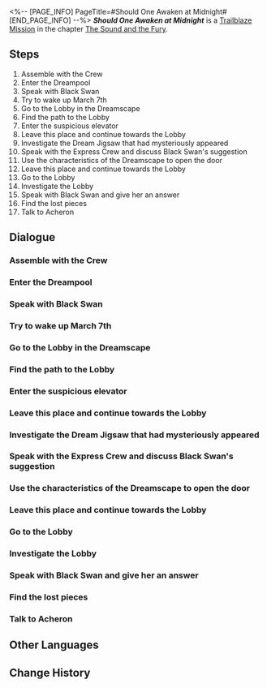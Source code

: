 <%-- [PAGE_INFO]
PageTitle=#Should One Awaken at Midnight#
[END_PAGE_INFO] --%>
{{Stub|Dialogue.}}
{{Mission Infobox
|id            = 1030601
|title         = 
|image         = {{subst:void|<!--$UPLOAD:<<SpriteOutput/Chronicle/1030601_f.png>-<Mission Should One Awaken at Midnight Stelle.png>-<Fate's Atlas Images>>-->}}{{subst:void|<!--$UPLOAD:<<SpriteOutput/Chronicle/1030601_m.png>-<Mission Should One Awaken at Midnight Caelus.png>-<Fate's Atlas Images>>-->}}
<gallery>
Mission Should One Awaken at Midnight Stelle.png|Stelle
Mission Should One Awaken at Midnight Caelus.png|Caelus
</gallery>
|type          = Trailblaze
|event_name    = 
|chapter       = The Sound and the Fury
|requirements  = [[Trailblaze Mission]] ''[[Through a Glass Darkly]]'' completed
|summary       = Firefly vanished under the blade of "death." What has happened in this sweet dream?
|characters    = Trailblazer
|startLocation = [[Penacony]] - [[The Reverie (Reality)]]
|world         = Penacony
|area          = The Reverie (Reality)
|prev          = Through a Glass Darkly
|next          = Whodunit
|rewards       = Trailblaze EXP*700; Stellar Jade*90; Traveler's Guide*9; Lost Crystal*6; Clock Credits*350; "The Big Sleep"*1 { text = "The Big Sleep" }; Credit*100,000
}}
'''''Should One Awaken at Midnight''''' is a [[Trailblaze Mission]] in the chapter [[The Sound and the Fury]].

==Steps==
# Assemble with the Crew
# Enter the Dreampool
# Speak with Black Swan
# Try to wake up March 7th
# Go to the Lobby in the Dreamscape
# Find the path to the Lobby
# Enter the suspicious elevator
# Leave this place and continue towards the Lobby
# Investigate the Dream Jigsaw that had mysteriously appeared
# Speak with the Express Crew and discuss Black Swan's suggestion
# Use the characteristics of the Dreamscape to open the door
# Leave this place and continue towards the Lobby
# Go to the Lobby
# Investigate the Lobby
# Speak with Black Swan and give her an answer
# Find the lost pieces
# Talk to Acheron

<!--
==Gameplay Notes==

--><!--
==Trial Character==

-->
==Dialogue==
{{Stub Dialogue}}

===Assemble with the Crew===
{{Mission Description|type=trailblaze|location=The Reverie (Reality)|At the critical moment, a Memokeeper named Black Swan pulls you back to reality. She knows that you are in a rush but hopes that you will calm down first and reassure your companions that you are safe... They have been waiting all this time for you to wake from your coma.<br />Although, you can't help but wonder &mdash; why does every visitor in Penacony look so strange?}}
{{Dialogue Start}}
:{{tx}}
{{Dialogue End}}

===Enter the Dreampool===
{{Mission Description|type=trailblaze|location=The Reverie (Reality)|update|Although the negotiation process was a little uncertain at times, at least everyone is happy with the results. With Black Swan's company, you should be able to avoid any danger in the "real Memory Zone."<br />Enter the code that Silver Wolf gave you into the Dreampool and prepare to witness the true nature of the Dreamscape.}}
{{Dialogue Start}}
:{{tx}}
{{Dialogue End}}

===Speak with Black Swan===
{{Mission Description|type=trailblaze|location=The Reverie (Dreamscape)|update|With Silver Wolf's assistance, you successfully arrived at the true Dreamscape &mdash; This place seems almost identical to what you have already experienced in your dreams... Perhaps you've even grown tired of this. Not to worry. Black Swan will serve as your guide here and take you on a relaxing and enjoyable Memory Zone adventure &mdash;<br />&mdash;If only that is the case. Either way, you must meet with her.}}
{{Dialogue Start}}
:{{tx}}
{{Dialogue End}}

===Try to wake up March 7th===
{{Mission Description|type=trailblaze|location=The Reverie (Dreamscape)|update|Black Swan leads you forward in the Memory Zone. For safety's sake, maybe you should consider waking up March 7th to travel with you.}}
{{Dialogue Start}}
:{{tx}}
{{Dialogue End}}

===Go to the Lobby in the Dreamscape===
{{Mission Description|type=trailblaze|location=The Reverie (Dreamscape)|update|Having learned of how your companions have become scattered, Black Swan continues to lead you forward in the Memory Zone. If everyone is able to protect themselves, then you should be able to meet up again in the dream hotel lobby.}}
{{Dialogue Start}}
:{{tx}}
{{Dialogue End}}

===Find the path to the Lobby===
{{Mission Description|type=trailblaze|location=The Reverie (Dreamscape)|update|Having learned of how your companions have become scattered, Black Swan continues to lead you forward in the Memory Zone. Along the way, you unexpectedly encounter the Galaxy Ranger, who is here searching for secrets (though she gave sufficient reasons for her to be here, you have reasons to suspect that she just got lost again.)<br />Now, with the assistance of this Ranger, it should be no trouble for you all to make it to the hotel lobby &mdash; However, Black Swan seems a little apprehensive of her... Why could this be?}}
{{Dialogue Start}}
:{{tx}}
{{Dialogue End}}

===Enter the suspicious elevator===
{{Mission Description|type=trailblaze|location=The Reverie (Dreamscape)|update|You are just a step away from the place you arranged to meet, but a suspicious elevator blocks your path.<br />Black Swan says that the road ahead "seems to have been heavily distorted" &mdash; But what could possibly have happened in there? It seems you may have no choice but to enter the elevator to find your answer.}}
{{Dialogue Start}}
:{{tx}}
{{Dialogue End}}

===Leave this place and continue towards the Lobby===
{{Mission Description|type=trailblaze|location=The Reverie (Dreamscape)|update|It seems that Black Swan's premonition was entirely correct. You've arrived in a severely distorted space &mdash;fortunately, there is a door here. If everything goes as expected, this door should be the exit from this space (though your adventure has been constantly plagued by the unexpected).<br />Perhaps you should open the door and leave this place immediately instead of continuing to run in circles in this tiny room.}}
{{Dialogue Start}}
:{{tx}}
{{Dialogue End}}

===Investigate the Dream Jigsaw that had mysteriously appeared===
{{Mission Description|type=trailblaze|location=The Reverie (Dreamscape)|update|The Dreamweaver Gentleman can be seen all over Penacony, yet he has appeared before you precisely at this moment again to give you a completely unnecessary puzzle.<br />Complete this puzzle and leave this distorted Memory Zone.}}
{{Dialogue Start}}
:{{tx}}
{{Dialogue End}}

===Speak with the Express Crew and discuss Black Swan's suggestion===
{{Mission Description|type=trailblaze|location=The Reverie (Reality)|update|The reunion with the Crew is indeed not as harmonious as you expected. She comes to you with a condition: She will save your life in return for the Crew's collaboration.<br />Everyone says that the Memokeepers of the Garden of Recollection are the most fearsome... You should discuss your decision carefully before giving her an answer.}}
{{Dialogue Start}}
:{{tx}}
{{Dialogue End}}

===Use the characteristics of the Dreamscape to open the door===
{{Mission Description|type=trailblaze|location=The Reverie (Dreamscape)|update|The Dreamweaver Gentleman can be seen all over Penacony, yet he has appeared before you precisely at this moment again to give you a completely unnecessary puzzle.<br />Complete this puzzle and leave this distorted Memory Zone.}}
{{Dialogue Start}}
:{{tx}}
{{Dialogue End}}

===Leave this place and continue towards the Lobby===
{{Mission Description|type=trailblaze|location=The Reverie (Dreamscape)|update|You successfully found the exit &mdash; It is time to continue on toward the hotel lobby.<br />Let's hope that Himeko and March 7th have already arrived there safely.}}
{{Dialogue Start}}
:{{tx}}
{{Dialogue End}}

===Go to the Lobby===
{{Mission Description|type=trailblaze|location=The Reverie (Dreamscape)|update|The lobby is just ahead... Just what will you discover there?}}
{{Dialogue Start}}
:{{tx}}
{{Dialogue End}}

===Investigate the Lobby===
{{Mission Description|type=trailblaze|location=The Reverie (Dreamscape)|update|You seem to see a blurred but familiar figure in the center of the lobby &mdash; Who is she? Why would she appear here?<br />And... Is this really a good thing?}}
{{Dialogue Start}}
:{{tx}}
{{Dialogue End}}

===Speak with Black Swan and give her an answer===
{{Mission Description|type=trailblaze|location=The Reverie (Reality)|update|After considering every factor, you have decided to cooperate with this Memokeeper.<br />Now, it is time to give her the conclusion that you have reached.}}
{{Dialogue Start}}
:{{tx}}
{{Dialogue End}}

===Find the lost pieces===
{{Mission Description|type=trailblaze|location=The Reverie (Dreamscape)|update|The Dreamweaver Gentleman can be seen all over Penacony, yet he has appeared before you precisely at this moment again to give you a completely unnecessary puzzle.<br />Complete this puzzle and leave this distorted Memory Zone.}}
{{Dialogue Start}}
:{{tx}}
{{Dialogue End}}

===Talk to Acheron===
{{Mission Description|type=trailblaze|location=The Reverie (Dreamscape)|update|Firefly has been taken by "death." She was a gentle and brave girl... Perhaps you should join the Ranger in mourning her.}}
{{Dialogue Start}}
:{{tx}}
{{Dialogue End}}

==Other Languages==
{{Other Languages
|en   = Should One Awaken at Midnight
|zhs  = 倘若在午夜醒来
|zht  = 倘若在午夜醒來
|ja   = 真夜中に目が覚めたら
|ko   = 자정에 잠에서 깨면
|es   = Si despiertas a media noche
|fr   = Les démons de minuit
|ru   = Если в полночь пробудиться
|th   = หากฟื้นตื่นกลางราตรี
|vi   = Nếu Thức Dậy Lúc Nửa Đêm
|de   = Erwacht um Mitternacht
|id   = Jika Terbangun di Tengah Malam
|pt   = Caso se Acorde à Meia-Noite
}}

==Change History==
{{Change History|2.0}}
